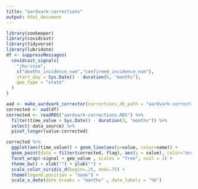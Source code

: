 ```yaml
---
title: "aardvark-corrections"
output: html_document
---
```


```r
library(zookeeper)
library(covidcast)
library(tidyverse)
library(lubridate)
df <- suppressMessages(
  covidcast_signals(
    "jhu-csse",
    c("deaths_incidence_num","confirmed_incidence_num"),
    start_day = Sys.Date() - duration(6, "months"),
    geo_type = "state"
  )
)

aad <- make_aardvark_corrector(corrections_db_path = "aardvark-corrections.RDS")
corrected <- aad(df)
corrected <- readRDS("aardvark-corrections.RDS") %>%
  filter(time_value > Sys.Date() - duration(3, "months")) %>%
  select(-data_source) %>%
  pivot_longer(value:corrected)
```

```r
corrected %>% 
  ggplot(aes(time_value)) + geom_line(aes(y=value, color=name)) +
  geom_point(data = filter(corrected, flag), aes(y = value), color="orange") +
  facet_wrap(~signal + geo_value , scales = "free", ncol = 3) +
  theme_bw() + xlab("") + ylab("") +
  scale_color_viridis_d(begin=.25, end=.75) + 
  theme(legend.position = "none") +
  scale_x_date(date_breaks = "months" , date_labels = "%b")
```



